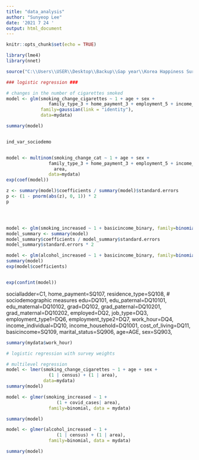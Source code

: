 ```yaml
---
title: "data_analysis"
author: "Sunyeop Lee"
date: '2021 7 24 '
output: html_document
---
```


```r
knitr::opts_chunk$set(echo = TRUE)
```


```r
library(lme4)
library(nnet)
```

```r
source("C:\\Users\\USER\\Desktop\\Backup\\Gap year\\Korea Happiness Survey\\Korea-Happiness-Survey\\code\\data_preparation.R")
```

```r
### logistic regression ### 

# changes in the number of cigarettes smoked
model <- glm(smoking_change_cigarettes ~ 1 + age + sex +  
                family_type_3 + home_payment_3 + employment_5 + income_household_rev, 
             family=gaussian(link = "identity"),
             data=mydata)

summary(model)


ind_var_sociodemo


model <- multinom(smoking_change_cat ~ 1 + age + sex +  
                family_type_3 + home_payment_3 + employment_5 + income_household_rev +
                  area,
                data=mydata)
exp(coef(model))

z <- summary(model)$coefficients / summary(model)$standard.errors
p <- (1 - pnorm(abs(z), 0, 1)) * 2
p




model <- glm(smoking_increased ~ 1 + basicincome_binary, family=binomial(link='logit'), data=mydata)
model_summary <- summary(model)
model_summary$coefficients / model_summary$standard.errors
model_summary$standard.errors * 2

model <- glm(alcohol_increased ~ 1 + basicincome_binary, family=binomial(link='logit'), data=mydata)
summary(model)
exp(model$coefficients)


exp(confint(model))

```
socialladder=C1, home_payment=SQ107, residence_type=SQ108, # sociodemographic measures
                edu=DQ101, edu_paternal=DQ10101, edu_maternal=DQ10102,
                grad=DQ102, grad_paternal=DQ10201, grad_maternal=DQ10202,
                employed=DQ2, job_type=DQ3, employment_type1=DQ6, employment_type2=DQ7, work_hour=DQ4,
                income_individual=DQ10, income_household=DQ1001, cost_of_living=DQ11, basicincome=SQ109,
                marital_status=SQ906, age=AGE, sex=SQ903,
```r
summary(mydata$work_hour)
```

```r
# logistic regression with survey weights


```


```r
# multilevel regression
model <- lmer(smoking_change_cigarettes ~ 1 + age + sex +
                (1 | census) + (1 | area),
              data=mydata)
summary(model)

model <- glmer(smoking_increased ~ 1 + 
                   (1 + covid_cases| area), 
                family=binomial, data = mydata)

summary(model)

model <- glmer(alcohol_increased ~ 1 + 
                   (1 | census) + (1 | area), 
                family=binomial, data = mydata)

summary(model)

```















































